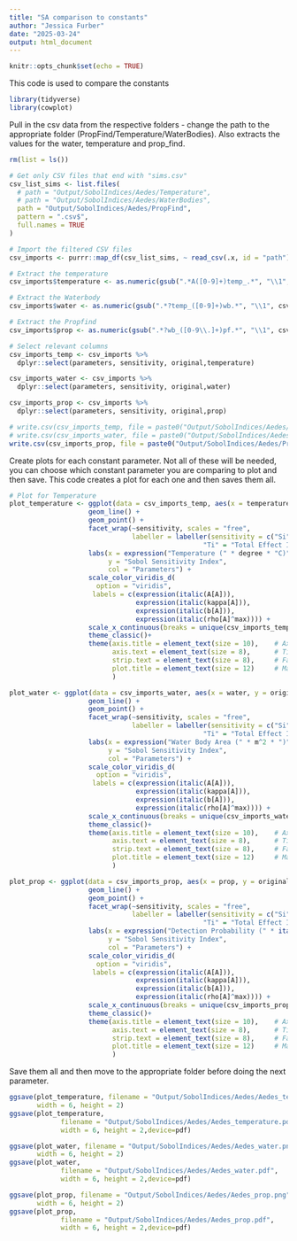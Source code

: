 ```yaml
---
title: "SA comparison to constants"
author: "Jessica Furber"
date: "2025-03-24"
output: html_document
---
```


```r
knitr::opts_chunk$set(echo = TRUE)
```

This code is used to compare the constants

```r
library(tidyverse)
library(cowplot)
```

Pull in the csv data from the respective folders - change the path to the appropriate folder (PropFind/Temperature/WaterBodies). Also extracts the values for the water, temperature and prop_find.

```r
rm(list = ls())

# Get only CSV files that end with "sims.csv"
csv_list_sims <- list.files(
  # path = "Output/SobolIndices/Aedes/Temperature",
  # path = "Output/SobolIndices/Aedes/WaterBodies",
  path = "Output/SobolIndices/Aedes/PropFind",
  pattern = ".csv$", 
  full.names = TRUE
)

# Import the filtered CSV files
csv_imports <- purrr::map_df(csv_list_sims, ~ read_csv(.x, id = "path"))

# Extract the temperature
csv_imports$temperature <- as.numeric(gsub(".*A([0-9]+)temp_.*", "\\1", csv_imports$path))

# Extract the Waterbody
csv_imports$water <- as.numeric(gsub(".*?temp_([0-9]+)wb.*", "\\1", csv_imports$path))

# Extract the Propfind
csv_imports$prop <- as.numeric(gsub(".*?wb_([0-9\\.]+)pf.*", "\\1", csv_imports$path))

# Select relevant columns
csv_imports_temp <- csv_imports %>%
  dplyr::select(parameters, sensitivity, original,temperature)

csv_imports_water <- csv_imports %>%
  dplyr::select(parameters, sensitivity, original,water)

csv_imports_prop <- csv_imports %>%
  dplyr::select(parameters, sensitivity, original,prop)

```

```r
# write.csv(csv_imports_temp, file = paste0("Output/SobolIndices/Aedes/Temperature/", "Temperature_compare.csv"))
# write.csv(csv_imports_water, file = paste0("Output/SobolIndices/Aedes/WaterBodies/", "Water_compare.csv"))
write.csv(csv_imports_prop, file = paste0("Output/SobolIndices/Aedes/PropFind/", "Prop_compare.csv"))
```


Create plots for each constant parameter. Not all of these will be needed, you can choose which constant parameter you are comparing to plot and then save. This code creates a plot for each one and then saves them all.

```r

# Plot for Temperature
plot_temperature <- ggplot(data = csv_imports_temp, aes(x = temperature, y = original, col = parameters)) + 
                    geom_line() + 
                    geom_point() + 
                    facet_wrap(~sensitivity, scales = "free",
                               labeller = labeller(sensitivity = c("Si" = "First Order Index", 
                                                 "Ti" = "Total Effect Index"))) +
                    labs(x = expression("Temperature (" * degree * "C)"),
                         y = "Sobol Sensitivity Index",
                         col = "Parameters") +
                    scale_color_viridis_d(
                      option = "viridis", 
                     labels = c(expression(italic(A[A])), 
                                expression(italic(kappa[A])), 
                                expression(italic(b[A])), 
                                expression(italic(rho[A]^max)))) +
                    scale_x_continuous(breaks = unique(csv_imports_temp$temperature)) +
                    theme_classic()+
                    theme(axis.title = element_text(size = 10),    # Axis labels
                          axis.text = element_text(size = 8),      # Tick labels
                          strip.text = element_text(size = 8),     # Facet titles
                          plot.title = element_text(size = 12)     # Main title) 
                          )

plot_water <- ggplot(data = csv_imports_water, aes(x = water, y = original, col = parameters)) + 
                    geom_line() + 
                    geom_point() + 
                    facet_wrap(~sensitivity, scales = "free",
                               labeller = labeller(sensitivity = c("Si" = "First Order Index", 
                                                 "Ti" = "Total Effect Index"))) +
                    labs(x = expression("Water Body Area (" * m^2 * ")"),
                         y = "Sobol Sensitivity Index",
                         col = "Parameters") +
                    scale_color_viridis_d(
                      option = "viridis", 
                     labels = c(expression(italic(A[A])), 
                                expression(italic(kappa[A])), 
                                expression(italic(b[A])), 
                                expression(italic(rho[A]^max)))) +
                    scale_x_continuous(breaks = unique(csv_imports_water$water)) +
                    theme_classic()+
                    theme(axis.title = element_text(size = 10),    # Axis labels
                          axis.text = element_text(size = 8),      # Tick labels
                          strip.text = element_text(size = 8),     # Facet titles
                          plot.title = element_text(size = 12)     # Main title) 
                          )

plot_prop <- ggplot(data = csv_imports_prop, aes(x = prop, y = original, col = parameters)) + 
                    geom_line() + 
                    geom_point() + 
                    facet_wrap(~sensitivity, scales = "free",
                               labeller = labeller(sensitivity = c("Si" = "First Order Index", 
                                                 "Ti" = "Total Effect Index"))) +
                    labs(x = expression("Detection Probability (" * italic(p[f]) * ")"),
                         y = "Sobol Sensitivity Index",
                         col = "Parameters") +
                    scale_color_viridis_d(
                      option = "viridis",
                     labels = c(expression(italic(A[A])), 
                                expression(italic(kappa[A])), 
                                expression(italic(b[A])), 
                                expression(italic(rho[A]^max)))) +
                    scale_x_continuous(breaks = unique(csv_imports_prop$prop)) +
                    theme_classic()+
                    theme(axis.title = element_text(size = 10),    # Axis labels
                          axis.text = element_text(size = 8),      # Tick labels
                          strip.text = element_text(size = 8),     # Facet titles
                          plot.title = element_text(size = 12)     # Main title) 
                          )

```

Save them all and then move to the appropriate folder before doing the next parameter.

```r

ggsave(plot_temperature, filename = "Output/SobolIndices/Aedes/Aedes_temperature.png",
       width = 6, height = 2)
ggsave(plot_temperature,
             filename = "Output/SobolIndices/Aedes/Aedes_temperature.pdf",
             width = 6, height = 2,device=pdf)

ggsave(plot_water, filename = "Output/SobolIndices/Aedes/Aedes_water.png",
       width = 6, height = 2)
ggsave(plot_water,
             filename = "Output/SobolIndices/Aedes/Aedes_water.pdf",
             width = 6, height = 2,device=pdf)

ggsave(plot_prop, filename = "Output/SobolIndices/Aedes/Aedes_prop.png",
       width = 6, height = 2)
ggsave(plot_prop,
             filename = "Output/SobolIndices/Aedes/Aedes_prop.pdf",
             width = 6, height = 2,device=pdf)
```

